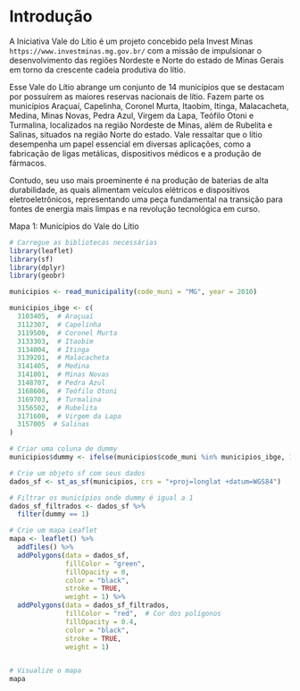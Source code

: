 # Introdução

A Iniciativa Vale do Lítio é um projeto concebido pela Invest Minas `https://www.investminas.mg.gov.br/` com a missão de impulsionar o desenvolvimento das regiões Nordeste e Norte do estado de Minas Gerais em torno da crescente cadeia produtiva do lítio.

Esse Vale do Lítio abrange um conjunto de 14 municípios que se destacam por possuírem as maiores reservas nacionais de lítio. Fazem parte os municípios Araçuaí, Capelinha, Coronel Murta, Itaobim, Itinga, Malacacheta, Medina, Minas Novas, Pedra Azul, Virgem da Lapa, Teófilo Otoni e Turmalina, localizados na região Nordeste de Minas, além de Rubelita e Salinas, situados na região Norte do estado. Vale ressaltar que o lítio desempenha um papel essencial em diversas aplicações, como a fabricação de ligas metálicas, dispositivos médicos e a produção de fármacos.

Contudo, seu uso mais proeminente é na produção de baterias de alta durabilidade, as quais alimentam veículos elétricos e dispositivos eletroeletrônicos, representando uma peça fundamental na transição para fontes de energia mais limpas e na revolução tecnológica em curso.

Mapa 1: Municípios do Vale do Lítio

```{r, echo=FALSE, warning=FALSE, message=FALSE, include=FALSE}
# Carregue as bibliotecas necessárias
library(leaflet)
library(sf)
library(dplyr)
library(geobr)

municipios <- read_municipality(code_muni = "MG", year = 2010)

```

```{r, echo=FALSE, warning=FALSE, message=FALSE}


municipios_ibge <- c(
  3103405,  # Araçuaí
  3112307,  # Capelinha
  3119500,  # Coronel Murta
  3133303,  # Itaobim
  3134004,  # Itinga
  3139201,  # Malacacheta
  3141405,  # Medina
  3141801,  # Minas Novas
  3148707,  # Pedra Azul
  3168606,  # Teófilo Otoni
  3169703,  # Turmalina
  3156502,  # Rubelita
  3171600,  # Virgem da Lapa
  3157005  # Salinas
)

# Criar uma coluna de dummy
municipios$dummy <- ifelse(municipios$code_muni %in% municipios_ibge, 1, 0)

# Crie um objeto sf com seus dados
dados_sf <- st_as_sf(municipios, crs = "+proj=longlat +datum=WGS84")

# Filtrar os municípios onde dummy é igual a 1
dados_sf_filtrados <- dados_sf %>%
  filter(dummy == 1)

# Crie um mapa Leaflet
mapa <- leaflet() %>%
  addTiles() %>%
  addPolygons(data = dados_sf, 
              fillColor = "green", 
              fillOpacity = 0, 
              color = "black", 
              stroke = TRUE, 
              weight = 1) %>%
  addPolygons(data = dados_sf_filtrados, 
              fillColor = "red",  # Cor dos polígonos 
              fillOpacity = 0.4, 
              color = "black", 
              stroke = TRUE, 
              weight = 1)


# Visualize o mapa
mapa

```
